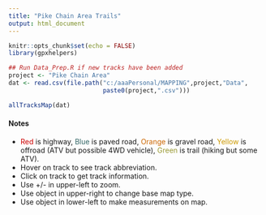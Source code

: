 ```yaml
---
title: "Pike Chain Area Trails"
output: html_document
---
```


```r
knitr::opts_chunk$set(echo = FALSE)
library(gpxhelpers)

## Run Data_Prep.R if new tracks have been added
project <- "Pike Chain Area"
dat <- read.csv(file.path("c:/aaaPersonal/MAPPING",project,"Data",
                          paste0(project,".csv")))
```

```r
allTracksMap(dat)
```

#### Notes

* <span style="color: #CC0000">Red</span> is highway, <span style="color: #336666">Blue</span> is paved road, <span style="color: #CC6600">Orange</span> is gravel road, <span style="color: #CC9900">Yellow</span> is offroad (ATV but possible 4WD vehicle), <span style="color: #999933">Green</span> is trail (hiking but some ATV).
* Hover on track to see track abbreviation.
* Click on track to get track information.
* Use +/- in upper-left to zoom.
* Use object in upper-right to change base map type.
* Use object in lower-left to make measurements on map.

